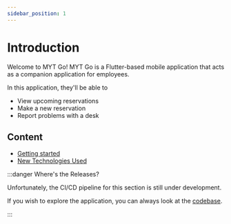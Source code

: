 ```yaml
---
sidebar_position: 1
---
```


# Introduction
Welcome to MYT Go! MYT Go is a Flutter-based mobile application that acts as a companion application for employees.

In this application, they'll be able to 
- View upcoming reservations
- Make a new reservation
- Report problems with a desk

## Content
- [Getting started](getting-started.mdx)
- [New Technologies Used](new-tech.mdx)

:::danger Where's the Releases?

Unfortunately, the CI/CD pipeline for this section is still under development.

If you wish to explore the application, you can always look at the [codebase](https://git.ti.howest.be/TI/2021-2022/s5/trending-topics/projects/hybrid-work1/mobile).

:::
